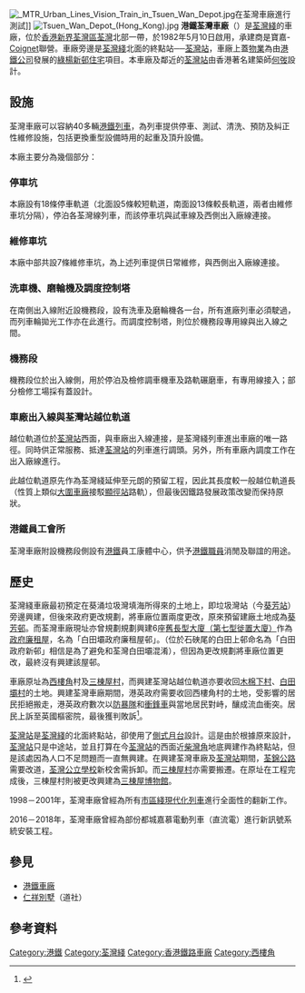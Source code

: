 {{Notability Unreferenced|time=2018-11-06T05:29:04+00:00}}
[[File:_MTR_Urban_Lines_Vision_Train_in_Tsuen_Wan_Depot.jpg|thumb]]在荃灣車廠進行測試]]
[[File:Tsuen_Wan_Depot_(Hong_Kong).jpg|thumb]]
'''港鐵荃灣車廠'''（{{lang-en|'''MTR Tsuen Wan Depot'''}}）是[[荃灣綫|荃灣綫]]的車廠，位於[[香港|香港]][[新界|新界]][[荃灣區|荃灣區]][[荃灣|荃灣]]北部一帶，於1982年5月10日啟用，承建商是寶嘉-[[布依格|Coignet]]聯營。車廠旁邊是[[荃灣綫|荃灣綫]]北面的終點站──[[荃灣站|荃灣站]]，車廠上蓋[[物業|物業]]為由[[香港鐵路有限公司|港鐵公司]]發展的[[綠楊新邨|綠楊新邨]][[住宅|住宅]]項目。本車廠及鄰近的[[荃灣站|荃灣站]]由香港著名建築師[[何弢|何弢]]設計。

==設施==
荃灣車廠可以容納40多輛[[港鐵|港鐵]][[列車|列車]]，為列車提供停車、測試、清洗、預防及糾正性維修設施，包括更換重型設備時用的起重及頂升設備。

本廠主要分為幾個部分：

===停車坑===
本廠設有18條停車軌道（北面設5條較短軌道，南面設13條較長軌道，兩者由維修車坑分隔），停泊各荃灣線列車，而該停車坑與試車線及西側出入廠線連接。

===維修車坑===
本廠中部共設7條維修車坑，為上述列車提供日常維修，與西側出入廠線連接。

===洗車機、磨輪機及調度控制塔===
在南側出入線附近設機務段，設有洗車及磨輪機各一台，所有進廠列車必須駛過，而列車輪拋光工作亦在此進行。而調度控制塔，則位於機務段專用線與出入線之間。

===機務段===
機務段位於出入線側，用於停泊及檢修調車機車及路軌碾磨車，有專用線接入；部分檢修工場採有蓋設計。

===車廠出入線與荃灣站越位軌道===
越位軌道位於[[荃灣站|荃灣站]]西面，與車廠出入線連接，是荃灣綫列車進出車廠的唯一路徑。同時供正常服務、抵達[[荃灣站|荃灣站]]的列車進行調頭。另外，所有車廠內調度工作在出入廠線進行。

此越位軌道原先作為荃灣綫延伸至元朗的預留工程，因此其長度較一般越位軌道長（性質上類似[[港鐵大圍車廠|大圍車廠]]接駁[[顯徑站|顯徑站]]路軌），但最後因鐵路發展政策改變而保持原狀。

===港鐵員工會所===
荃灣車廠附設機務段側設有[[港鐵|港鐵]]員工康體中心，供予[[港鐵|港鐵]][[職員|職員]]消閒及聯誼的用途。

==歷史==
荃灣綫車廠最初預定在葵涌垃圾灣填海所得來的土地上，即垃圾灣站（今[[葵芳站|葵芳站]]）旁邊興建，但後來政府更改規劃，將車廠位置兩度更改，原來預留建廠土地成為[[葵芳邨|葵芳邨]]。而荃灣車廠現址亦曾規劃規劃興建6座[[徙置區|舊長型大廈（第七型徙置大廈）]]作為[[政府廉租屋|政府廉租屋]]，名為「白田壩政府廉租屋邨」。（位於石硤尾的白田上邨命名為「白田政府新邨」相信是為了避免和荃灣白田壩混淆），但因為更改規劃將車廠位置更改，最終沒有興建該屋邨。

車廠原址為[[西樓角|西樓角]]村及[[三棟屋村|三棟屋村]]，而興建荃灣站越位軌道亦要收回[[木棉下村|木棉下村]]、[[白田壩村|白田壩村]]的土地。興建荃灣車廠期間，港英政府需要收回西樓角村的土地，受影響的居民拒絕搬走，港英政府數次以[[防暴隊|防暴隊]]和[[衝鋒車|衝鋒車]]與當地居民對峙，釀成流血衝突。居民上訴至英國樞密院，最後獲判敗訴<ref>{{cite web|url=https://www.hk01.com/%E7%A4%BE%E6%9C%83%E6%96%B0%E8%81%9E/20696/%E6%B8%85%E6%8B%86%E8%8D%83%E7%81%A3%E8%A5%BF%E6%A8%93%E8%A7%9238%E5%91%A8%E5%B9%B4-%E6%98%94%E6%97%A5%E6%8A%97%E7%88%AD%E8%80%85-%E4%BB%A5%E5%89%8D%E6%88%91%E5%93%8B%E6%BF%80%E5%A5%BD%E5%A4%9A|title=清拆荃灣西樓角38周年　昔日抗爭者：「以前我哋激好多！」|publisher=香港01|date=2016-05-12|access-date=2020-12-25|archive-date=2019-04-12|archive-url=https://web.archive.org/web/20190412094747/https://www.hk01.com/%E7%A4%BE%E6%9C%83%E6%96%B0%E8%81%9E/20696/%E6%B8%85%E6%8B%86%E8%8D%83%E7%81%A3%E8%A5%BF%E6%A8%93%E8%A7%9238%E5%91%A8%E5%B9%B4-%E6%98%94%E6%97%A5%E6%8A%97%E7%88%AD%E8%80%85-%E4%BB%A5%E5%89%8D%E6%88%91%E5%93%8B%E6%BF%80%E5%A5%BD%E5%A4%9A|dead-url=no}}</ref>。

[[荃灣站|荃灣站]]是[[荃灣綫|荃灣綫]]的北面終點站，卻使用了[[側式月台|側式月台]]設計。這是由於根據原來設計，[[荃灣站|荃灣站]]只是中途站，並且打算在今[[荃灣站|荃灣站]]的西面近[[柴灣角|柴灣角]]地底興建作為終點站，但是該處因為人口不足問題而一直無興建。在興建荃灣車廠及[[荃灣站|荃灣站]]期間，[[荃錦公路|荃錦公路]]需要改道，[[荃灣公立學校|荃灣公立學校]]新校舍需拆卸。而[[三棟屋村|三棟屋村]]亦需要搬遷。在原址在工程完成後，三棟屋村則被更改興建為[[三棟屋博物館|三棟屋博物館]]。

1998－2001年，荃灣車廠曾經為所有[[港鐵市區綫現代化列車|市區綫現代化列車]]進行全面性的翻新工作。

2016－2018年，荃灣車廠曾經為部份都城嘉慕電動列車（直流電）進行新訊號系統安裝工程。

== 參見 ==
*[[港鐵車廠|港鐵車廠]]
*[[仁祥別墅|仁祥別墅]]（道社）
== 參考資料 ==
{{Reflist}}
[[Category:港鐵|Category:港鐵]]
[[Category:荃灣綫|Category:荃灣綫]]
[[Category:香港鐵路車廠|Category:香港鐵路車廠]]
[[Category:西樓角|Category:西樓角]]